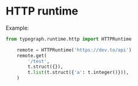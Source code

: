# HTTP runtime

Example:

```python
from typegraph.runtime.http import HTTPRuntime

    remote = HTTPRuntime('https://dev.to/api')
    remote.get(
        '/test',
        t.struct({}),
        t.list(t.struct({'a': t.integer()})),
    )
```
